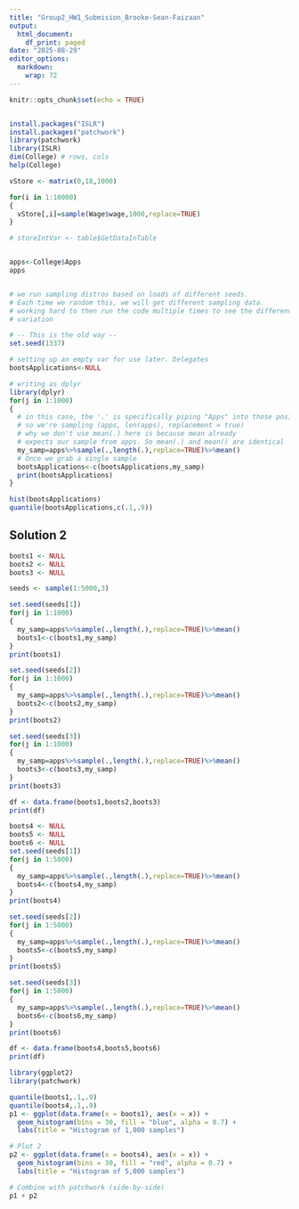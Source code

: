 ```yaml
---
title: "Group2_HW1_Submision_Brooke-Sean-Faizaan"
output:
  html_document:
    df_print: paged
date: "2025-08-29"
editor_options:
  markdown:
    wrap: 72
---
```


```r
knitr::opts_chunk$set(echo = TRUE)


install.packages("ISLR") 
install.packages("patchwork")
library(patchwork)
library(ISLR) 
dim(College) # rows, cols
help(College)

vStore <- matrix(0,18,1000) 

for(i in 1:10000)
{ 
  vStore[,i]=sample(Wage$wage,1000,replace=TRUE) 
}

# storeIntVar <- table$GetDataInTable


apps<-College$Apps
apps


# we run sampling distros based on loads of different seeds. 
# Each time we random this, we will get different sampling data. 
# working hard to then run the code multiple times to see the difference in
# variation 

# -- This is the old way -- 
set.seed(1337)

# setting up an empty var for use later. Delegates 
bootsApplications<-NULL

# writing as dplyr
library(dplyr)
for(j in 1:1000)
{
  # in this case, the '.' is specifically piping "Apps" into those positions. 
  # so we're sampling (apps, len(apps), replacement = true)
  # why we don't use mean(.) here is because mean already
  # expects our sample from apps. So mean(.) and mean() are identical
  my_samp=apps%>%sample(.,length(.),replace=TRUE)%>%mean()
  # Once we grab a single sample 
  bootsApplications<-c(bootsApplications,my_samp)
  print(bootsApplications)
}

hist(bootsApplications)
quantile(bootsApplications,c(.1,.9))
``` 

## Solution 2 

```r

boots1 <- NULL
boots2 <- NULL
boots3 <- NULL

seeds <- sample(1:5000,3) 

set.seed(seeds[1])
for(j in 1:1000)
{
  my_samp=apps%>%sample(.,length(.),replace=TRUE)%>%mean()
  boots1<-c(boots1,my_samp)
}
print(boots1)

set.seed(seeds[2])
for(j in 1:1000)
{
  my_samp=apps%>%sample(.,length(.),replace=TRUE)%>%mean()
  boots2<-c(boots2,my_samp)
}
print(boots2)

set.seed(seeds[3])
for(j in 1:1000)
{
  my_samp=apps%>%sample(.,length(.),replace=TRUE)%>%mean()
  boots3<-c(boots3,my_samp)
}
print(boots3)

df <- data.frame(boots1,boots2,boots3)
print(df)

```
```r

boots4 <- NULL
boots5 <- NULL
boots6 <- NULL
set.seed(seeds[1])
for(j in 1:5000)
{
  my_samp=apps%>%sample(.,length(.),replace=TRUE)%>%mean()
  boots4<-c(boots4,my_samp)
}
print(boots4)

set.seed(seeds[2])
for(j in 1:5000)
{
  my_samp=apps%>%sample(.,length(.),replace=TRUE)%>%mean()
  boots5<-c(boots5,my_samp)
}
print(boots5)

set.seed(seeds[3])
for(j in 1:5000)
{
  my_samp=apps%>%sample(.,length(.),replace=TRUE)%>%mean()
  boots6<-c(boots6,my_samp)
}
print(boots6)

df <- data.frame(boots4,boots5,boots6)
print(df)

```
```r
library(ggplot2)
library(patchwork)

quantile(boots1,.1,.9)
quantile(boots4,.1,.9)
p1 <- ggplot(data.frame(x = boots1), aes(x = x)) +
  geom_histogram(bins = 30, fill = "blue", alpha = 0.7) +
  labs(title = "Histogram of 1,000 samples")

# Plot 2
p2 <- ggplot(data.frame(x = boots4), aes(x = x)) +
  geom_histogram(bins = 30, fill = "red", alpha = 0.7) +
  labs(title = "Histogram of 5,000 samples")

# Combine with patchwork (side-by-side)
p1 + p2
```
